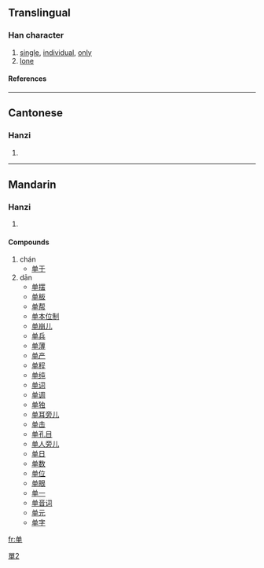 {{see|單}}

==Translingual==
===Han character===
{{Han char|rad=十|as=06|sn=8|four=|canj=金田十 (CWJ)}}
# [[single]], [[individual]], [[only]]
# [[lone]]
====References====
{{Han ref|kx=0157.041|dkj=02749|hdz=10246.030|uh=5355|ud=21333}}
----
==Cantonese==
===Hanzi===
{{yue-hanzi|jyut=|y=[[daan1]]}}
# {{defn|Cantonese}}
----
==Mandarin==
===Hanzi===
{{cmn-hanzi|tra=單|pin=[[dān]] ([[dan1]]), [[chán]] ([[chan2]]), [[shàn]] ([[shan4]])|wg=tan<sup>1</sup>}}
# {{defn|Mandarin}}

====Compounds====
#chán
#*[[单于]]
#dān
#*[[单摆]]
#*[[单板]]
#*[[单帮]]
#*[[单本位制]]
#*[[单崩儿]]
#*[[单兵]]
#*[[单薄]]
#*[[单产]]
#*[[单程]]
#*[[单纯]]
#*[[单词]]
#*[[单调]]
#*[[单独]]
#*[[单耳旁儿]]
#*[[单击]]
#*[[单孔目]]
#*[[单人旁儿]]
#*[[单日]]
#*[[单数]]
#*[[单位]]
#*[[单眼]]
#*[[单一]]
#*[[单音词]]
#*[[单元]]
#*[[单字]]

[[Category:CJKV characters simplified differently in Japan and China|單2]]

[[fr:单]]